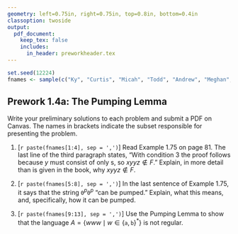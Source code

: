 ```yaml
---
geometry: left=0.75in, right=0.75in, top=0.8in, bottom=0.4in
classoption: twoside
output: 
  pdf_document:
    keep_tex: false
    includes:
      in_header: preworkheader.tex
---
```


```r
set.seed(12224)
fnames <- sample(c("Ky", "Curtis", "Micah", "Todd", "Andrew", "Meghan", "Allie", "David", "Connor", "Levi", "Ben", "Grace", "Joshua"))
```

## Prework 1.4a: The Pumping Lemma

Write your preliminary solutions to each problem and submit a PDF on Canvas. The names in brackets indicate the subset responsible for presenting the problem.

1. [`r paste(fnames[1:4], sep = ',')`] Read Example 1.75 on page 81. The last line of the third paragraph states, "With condition 3 the proof follows because $y$ must consist of only \texttt{0}s, so $xyyz\not\in F$." Explain, in more detail than is given in the book, why $xyyz\not\in F$.

2. [`r paste(fnames[5:8], sep = ',')`] In the last sentence of Example 1.75, it says that the string $\mathtt{0}^p\mathtt{0}^p$ "can be pumped." Explain, what this means, and, specifically, how it can be pumped.

3. [`r paste(fnames[9:13], sep = ',')`] Use the Pumping Lemma to show that the language $A = \{www \mid w \in \{\mathtt{a},\mathtt{b}\}^*\}$ is not regular.

\medskip
\mbox{}\xrfill[2pt]{1pt}\textsc{\small begin your solutions below this line}\xrfill[2pt]{1pt}\mbox{}

    